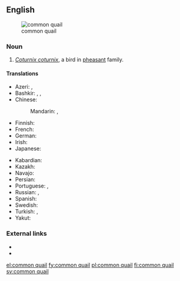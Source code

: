 ==English==
[[File:Weibliche Wachtel (Coturnix coturnix).jpg|thumb|common quail]]
===Noun===
{{en-noun|head=[[common]] [[quail]]}}

# ''[[Coturnix coturnix]]'', a bird in [[pheasant]] family.

====Translations====
{{trans-top|bird in the pheasant family}}
* Azeri: {{t|az|adi bildirçin}}, {{t+|az|bildirçin}}
* Bashkir: {{t|ba|бүҙәнә|tr=büðänä|sc=Cyrl}}, {{t|ba|бүтбелдек|tr=bütbeldek|sc=Cyrl}}, {{t|ba|бытбылдыҡ|tr=bıtbıldıq|sc=Cyrl}}
* Chinese:
*: Mandarin: {{t+|cmn|鵪鶉|sc=Hani}}, {{t+|cmn|鹌鹑|tr=ānchún|sc=Hani}}
* Finnish: {{t+|fi|viiriäinen}}
* French: {{t+|fr|caille|f}}
* German: {{t+|de|Wachtel|f}}
* Irish: {{t|ga|gearg|f}}
* Japanese: {{t|ja|ウズラ|tr=uzura|sc=Jpan}}
{{trans-mid}}
* Kabardian: {{t|kbd|ныбгъуэ}}
* Kazakh: {{t|kk|бөдене|tr=bödene|sc=Cyrl}}
* Navajo: {{t|nv|díłdánii yił aheełtʼéhii}}
* Persian: {{t+|fa|بلدرچین|tr=belderčin|sc=fa-Arab}}
* Portuguese: {{t|pt|codorna-comum|f}}, {{t|pt|codorniz comum|f}}
* Russian: {{t+|ru|пе́репел|m|sc=Cyrl}}, {{t+|ru|перепёлка|f|sc=Cyrl}}
* Spanish: {{t|es|codorniz común|f}}
* Swedish: {{t+|sv|vaktel|c}}
* Turkish: {{t+|tr|bayağı bıldırcın}}, {{t+|tr|bıldırcın}}
* Yakut: {{t|sah|хонуу бочугураһа|tr=xonuu bočuguraha|sc=Cyrl}}
{{trans-bottom}}

===External links===
* {{pedia}}
* {{specieslite|Coturnix coturnix}}

[[el:common quail]]
[[fy:common quail]]
[[pl:common quail]]
[[fi:common quail]]
[[sv:common quail]]